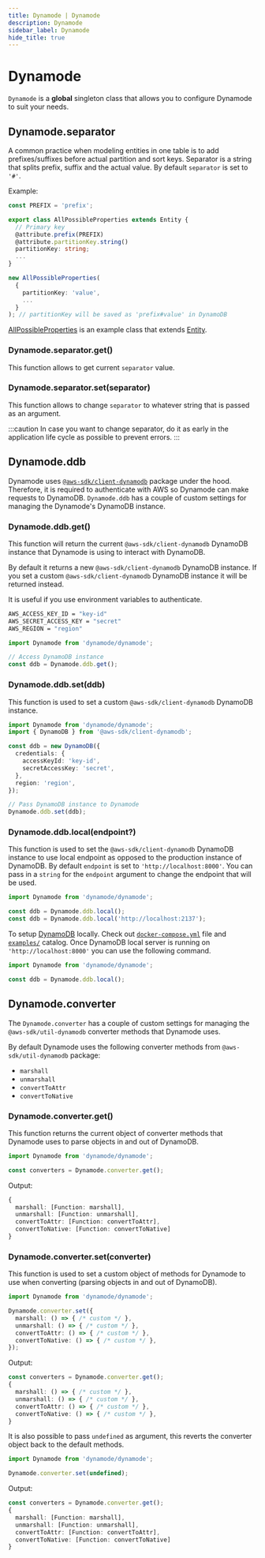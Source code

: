 ```yaml
---
title: Dynamode | Dynamode
description: Dynamode
sidebar_label: Dynamode
hide_title: true
---
```

# Dynamode

`Dynamode` is a **global** singleton class that allows you to configure Dynamode to suit your needs. 

## Dynamode.separator

A common practice when modeling entities in one table is to add prefixes/suffixes before actual partition and sort keys. Separator is a string that splits prefix, suffix and the actual value. By default `separator` is set to `'#'`.

Example:
```ts
const PREFIX = 'prefix';

export class AllPossibleProperties extends Entity {
  // Primary key
  @attribute.prefix(PREFIX)
  @attribute.partitionKey.string()
  partitionKey: string;
  ...
}

new AllPossibleProperties(
  { 
    partitionKey: 'value', 
    ... 
  }
); // partitionKey will be saved as 'prefix#value' in DynamoDB
```

[AllPossibleProperties](/docs/guide/entity/modeling#all-possible-properties) is an example class that extends [Entity](/docs/guide/entity/methods).

### Dynamode.separator.get()

This function allows to get current `separator` value. 

### Dynamode.separator.set(separator)

This function allows to change `separator` to whatever string that is passed as an argument.

:::caution
In case you want to change separator, do it as early in the application life cycle as possible to prevent errors.
:::

## Dynamode.ddb

Dynamode uses [`@aws-sdk/client-dynamodb`](https://www.npmjs.com/package/@aws-sdk/client-dynamodb) package under the hood. Therefore, it is required to authenticate with AWS so Dynamode can make requests to DynamoDB. `Dynamode.ddb` has a couple of custom settings for managing the Dynamode's DynamoDB instance.

### Dynamode.ddb.get()

This function will return the current `@aws-sdk/client-dynamodb` DynamoDB instance that Dynamode is using to interact with DynamoDB. 

By default it returns a new `@aws-sdk/client-dynamodb` DynamoDB instance. If you set a custom `@aws-sdk/client-dynamodb` DynamoDB instance it will be returned instead.

It is useful if you use environment variables to authenticate.

```bash
AWS_ACCESS_KEY_ID = "key-id"
AWS_SECRET_ACCESS_KEY = "secret"
AWS_REGION = "region"
```

```ts
import Dynamode from 'dynamode/dynamode';

// Access DynamoDB instance
const ddb = Dynamode.ddb.get();
```

### Dynamode.ddb.set(ddb)

This function is used to set a custom `@aws-sdk/client-dynamodb` DynamoDB instance. 

```ts
import Dynamode from 'dynamode/dynamode';
import { DynamoDB } from '@aws-sdk/client-dynamodb';

const ddb = new DynamoDB({
  credentials: {
    accessKeyId: 'key-id',
    secretAccessKey: 'secret',
  },
  region: 'region',
});

// Pass DynamoDB instance to Dynamode
Dynamode.ddb.set(ddb);
```

### Dynamode.ddb.local(endpoint?)

This function is used to set the `@aws-sdk/client-dynamodb` DynamoDB instance to use local endpoint as opposed to the production instance of DynamoDB. By default `endpoint` is set to `'http://localhost:8000'`. You can pass in a `string` for the `endpoint` argument to change the endpoint that will be used.

```ts
import Dynamode from 'dynamode/dynamode';

const ddb = Dynamode.ddb.local();
const ddb = Dynamode.ddb.local('http://localhost:2137');
```

To setup [DynamoDB](https://docs.aws.amazon.com/amazondynamodb/latest/developerguide/DynamoDBLocal.html) locally. Check out [`docker-compose.yml`](https://github.com/blazejkustra/dynamode/blob/master/examples/docker-compose.yml) file and [`examples/`](https://github.com/blazejkustra/dynamode/blob/master/examples/) catalog. Once DynamoDB local server is running on `'http://localhost:8000'` you can use the following command.

```ts
import Dynamode from 'dynamode/dynamode';

const ddb = Dynamode.ddb.local();
```

## Dynamode.converter

The `Dynamode.converter` has a couple of custom settings for managing the `@aws-sdk/util-dynamodb` converter methods that Dynamode uses.

By default Dynamode uses the following converter methods from `@aws-sdk/util-dynamodb` package:

- `marshall`
- `unmarshall`
- `convertToAttr`
- `convertToNative`

### Dynamode.converter.get()

This function returns the current object of converter methods that Dynamode uses to parse objects in and out of DynamoDB.

```ts
import Dynamode from 'dynamode/dynamode';

const converters = Dynamode.converter.get();
```

Output:

```ts
{
  marshall: [Function: marshall],
  unmarshall: [Function: unmarshall],
  convertToAttr: [Function: convertToAttr],
  convertToNative: [Function: convertToNative]
}
```

### Dynamode.converter.set(converter) 

This function is used to set a custom object of methods for Dynamode to use when converting (parsing objects in and out of DynamoDB).

```ts
import Dynamode from 'dynamode/dynamode';

Dynamode.converter.set({
  marshall: () => { /* custom */ },
  unmarshall: () => { /* custom */ },
  convertToAttr: () => { /* custom */ },
  convertToNative: () => { /* custom */ },
});
```

Output:

```ts
const converters = Dynamode.converter.get();
{
  marshall: () => { /* custom */ },
  unmarshall: () => { /* custom */ },
  convertToAttr: () => { /* custom */ },
  convertToNative: () => { /* custom */ },
}
```

It is also possible to pass `undefined` as argument, this reverts the converter object back to the default methods.

```ts
import Dynamode from 'dynamode/dynamode';

Dynamode.converter.set(undefined);
```

Output:

```ts
const converters = Dynamode.converter.get();
{
  marshall: [Function: marshall],
  unmarshall: [Function: unmarshall],
  convertToAttr: [Function: convertToAttr],
  convertToNative: [Function: convertToNative]
}
```
